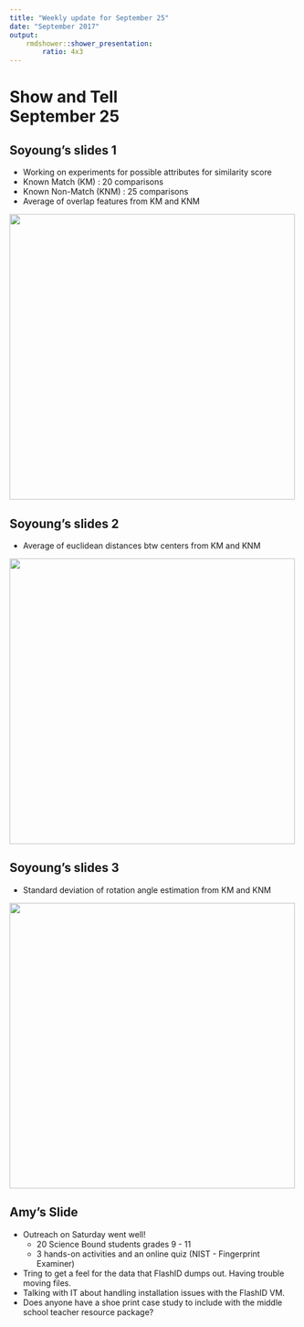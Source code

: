 ```yaml
---
title: "Weekly update for September 25"
date: "September 2017"
output: 
    rmdshower::shower_presentation:
        ratio: 4x3
---
```


# Show and Tell <br> September 25


## Soyoung's slides 1
- Working on experiments for possible attributes for similarity score
- Known Match (KM) : 20 comparisons
- Known Non-Match (KNM) : 25 comparisons
- Average of overlap features from KM and KNM

<img src="images/ave.overlap.png" width=500>

## Soyoung's slides 2
- Average of euclidean distances btw centers from KM and KNM

<img src="images/ave.ecd.png" width=500>

## Soyoung's slides 3
- Standard deviation of rotation angle estimation from KM and KNM

<img src="images/sd.rot.png" width=500>

## Amy's Slide
- Outreach on Saturday went well!
    + 20 Science Bound students grades 9 - 11
    + 3 hands-on activities and an online quiz (NIST - Fingerprint Examiner)
- Tring to get a feel for the data that FlashID dumps out. Having trouble moving files.
- Talking with IT about handling installation issues with the FlashID VM.
- Does anyone have a shoe print case study to include with the middle school teacher resource package?



